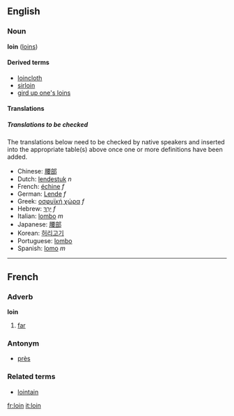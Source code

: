 ==English==
===Noun===
'''loin''' ([[loins]])

<!--definition needed-->

====Derived terms====
*[[loincloth]]
*[[sirloin]]
*[[gird up one's loins]]

====Translations====

<!--copy definition(s) here-->

=====Translations to be checked=====
<!--Remove this section once all of the translations below have been moved into the tables above.-->

The translations below need to be checked by native speakers and inserted into the appropriate table(s) above once one or more definitions have been added.

*Chinese: [[腰部]]
*Dutch: [[lendestuk]] ''n''
*French: [[échine]] ''f''
*German: [[Lende]] ''f''
*Greek: [[οσφυϊκή χώρα]] ''f''
*Hebrew: [[ירך|יָרֵךְ]] ''f''
*Italian: [[lombo]] ''m''
*Japanese: [[腰部]]
*Korean: [[허리고기]]
*Portuguese: [[lombo]]
*Spanish: [[lomo]] ''m''
----

==French==
===Adverb===
'''loin'''

# [[far]]

===Antonym===
*[[près]]

===Related terms===
*[[lointain]]

[[fr:loin]]
[[it:loin]]